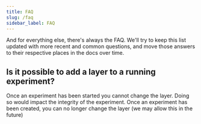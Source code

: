 ```yaml
---
title: FAQ
slug: /faq
sidebar_label: FAQ
---
```


And for everything else, there's always the FAQ.  We'll try to keep this list updated with more recent and common questions, and move those answers to their respective places in the docs over time.

## Is it possible to add a layer to a running experiment?

Once an experiment has been started you cannot change the layer. Doing so would impact the integrity of the experiment. Once an experiment has been created, you can no longer change the layer (we may allow this in the future)

